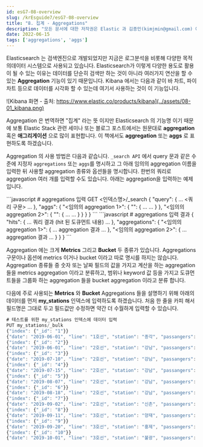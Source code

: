 ```yaml
---
id: esG7-08-overview
slug: /krEsguide7/esG7-08-overview
title: "8. 집계 - Aggregations"
description: "모든 문서에 대한 저작권은 Elastic 과 김종민(kimjmin@gmail.com) 에게 있으며 허가되지 않은 무단 복제나 배포 및 출판을 금지합니다. 본 문서의 내용 및 포함된 자료를 인용하고자 하는 경우 출처를 명시하고 게재된 주소를 김종민(kimjmin@gmail.com)에게 알려주시기 바랍니다."
date: 2022-06-15
tags: ['aggregations', 'aggs']
---
```


Elasticsearch 는 검색엔진으로 개발되었지만 지금은 로그분석을 비롯해 다양한 목적의데이터 시스템으로 사용되고 있습니다. Elasticsearch가 이렇게 다양한 용도로 활용이 될 수 있는 이유는 데이터를 단순히 검색만 하는 것이 아니라 여러가지 연산을 할 수 있는 **Aggregation** 기능이 있기 때문입니다. Kibana 에서는 다음과 같이 바 차트, 파이 차트 등으로 데이터를 시각화 할 수 있는데 여기서 사용하는 것이 이 기능입니다.

![Kibana 화면 - 출처: https://www.elastic.co/products/kibana](../assets/08-01_kibana.png)

Aggregation 은 번역하면 "집계" 라는 뜻 이지만 Elasticsearch 의 기능명 이기 때문에 보통 Elastic Stack 관련 세미나 또는 블로그 포스트에서는 원문대로 **aggregation** 혹은 **애그리게이션** 으로 많이 표현합니다. 이 책에서도 **aggregation** 또는 **aggs** 로 표현하도록 하겠습니다.

Aggregation 의 사용 방법은 다음과 같습니다. `_search API` 에서 query 문과 같은 수준에 지정자 `aggregations` 또는 `aggs`를 명시하고 그 아래 임의의 aggregation 이름을 입력한 뒤 사용할 aggregation 종류와 옵션들을 명시합니다. 한번의 쿼리로 aggregation 여러 개를 입력할 수도 있습니다. 아래는 aggregation을 입력하는 예제입니다.

<DocTabs>
  <DocTab name="request">
```javascript
# aggregations 입력
GET <인덱스명>/_search
{
  "query": {
    … <쿼리 구문> …
  },
  "aggs": {
    "<임의의 aggregation 1>": {
      "<aggregation 종류>": {
        … <aggreagation 구문> …
      }
    },
    "<임의의 aggregation 2>": {
      "<aggregation 종류>": {
        … <aggreagation 구문> …
      }
    }
  }
}
```
  </DocTab>
  <DocTab name="response">
```javascript
# aggregations 입력 결과
{
  "hits": {
… 쿼리 결과 (hit 된 도큐먼트 내용) …
  },
  "aggregations": {
    "<임의의 aggregation 1>": {
… aggregation 결과 …
    },
    "<임의의 aggregation 2>": {
… aggregation 결과 …
    }
  }
}
```
  </DocTab>
</DocTabs>

Aggregation 에는 크게 **Metrics** 그리고 **Bucket** 두 종류가 있습니다. Aggregations 구문이나 옵션에 metrics 이거나 bucket 이라고 따로 명시를 하지는 않습니다. Aggregation 종류들 중 숫자 또는 날짜 필드의 값을 가지고 계산을 하는 aggregation 들을 metrics aggregation 이라고 분류하고, 범위나 keyword 값 등을 가지고 도큐먼트들을 그룹화 하는 aggregation 들을 bucket aggregation 이라고 분류 합니다.

다음에 주로 사용되는 **Metrics** 와 **Bucket** Aggregations 들을 설명하기 위해 아래의 데이터를 먼저 **my_stations** 인덱스에 입력하도록 하겠습니다. 처음 한 줄을 카피 해서 필드명은 그대로 두고 필드값만 수정하면 약간 더 수월하게 입력할 수 있습니다.

```javascript
# 테스트를 위한 my_stations 인덱스에 데이터 입력
PUT my_stations/_bulk
{"index": {"_id": "1"}}
{"date": "2019-06-01", "line": "1호선", "station": "종각", "passangers": 2314}
{"index": {"_id": "2"}}
{"date": "2019-06-01", "line": "2호선", "station": "강남", "passangers": 5412}
{"index": {"_id": "3"}}
{"date": "2019-07-10", "line": "2호선", "station": "강남", "passangers": 6221}
{"index": {"_id": "4"}}
{"date": "2019-07-15", "line": "2호선", "station": "강남", "passangers": 6478}
{"index": {"_id": "5"}}
{"date": "2019-08-07", "line": "2호선", "station": "강남", "passangers": 5821}
{"index": {"_id": "6"}}
{"date": "2019-08-18", "line": "2호선", "station": "강남", "passangers": 5724}
{"index": {"_id": "7"}}
{"date": "2019-09-02", "line": "2호선", "station": "신촌", "passangers": 3912}
{"index": {"_id": "8"}}
{"date": "2019-09-11", "line": "3호선", "station": "양재", "passangers": 4121}
{"index": {"_id": "9"}}
{"date": "2019-09-20", "line": "3호선", "station": "홍제", "passangers": 1021}
{"index": {"_id": "10"}}
{"date": "2019-10-01", "line": "3호선", "station": "불광", "passangers": 971}
```
